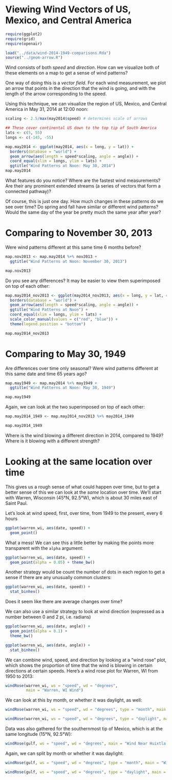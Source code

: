 Viewing Wind Vectors of US, Mexico, and Central America
========================================================

```r
require(ggplot2)
require(grid)
require(openair)

load("../data/wind-2014-1949-comparisons.Rda")
source("../geom-arrow.R")
```

Wind consists of both *speed* and *direction*.  How can we visualize both of these elements on a map to get a sense of wind patterns?

One way of doing this is a *vector field*.  For each wind measurement, we plot an arrow that points in the direction that the wind is going, and with the length of the arrow corresponding to the speed.

Using this technique, we can visualize the region of US, Mexico, and Central America in May 31, 2014 at 12:00 noon:

```r

scaling <- 2.5/max(may2014$speed) # determines scale of arrows

## These cover continental US down to the top tip of South America
lats <- c(5, 55)
longs <- c(-145, -55)

map.may2014 <- ggplot(may2014, aes(x = long, y = lat)) +
  borders(database = "world") + 
  geom_arrow(aes(length = speed*scaling, angle = angle)) +
  coord_equal(xlim = longs, ylim = lats) +
  ggtitle("Wind Patterns at Noon: May 30, 2014")
map.may2014

```

What features do you notice?  Where are the fastest wind measurements?  Are their any prominent extended streams (a series of vectors that form a connected pathway)?

Of course, this is just one day.  How much changes in these patterns do we see over time?  Do spring and fall have similar or different wind patterns?  Would the same day of the year be pretty much the same year after year?

# Comparing to November 30, 2013

 Were wind patterns different at this same time 6 months before?

```r
map.nov2013 <- map.may2014 %+% nov2013 +
  ggtitle("Wind Patterns at Noon: November 30, 2013")

map.nov2013

```

Do you see any differences? It may be easier to view them superimposed on top of each other:

```r
map.may2014_nov2013 <- ggplot(may2014_nov2013, aes(x = long, y = lat, color = factor(date))) +
  borders(database = "world") +
  geom_arrow(aes(length = speed*scaling, angle = angle)) +
  ggtitle("Wind Patterns at Noon") +
  coord_equal(xlim = longs, ylim = lats) +
  scale_color_manual(values = c("red", "blue")) + 
  theme(legend.position = "bottom")

map.may2014_nov2013
```


# Comparing to May 30, 1949

Are differences over time only seasonal? Were wind patterns different at this same date and time 65 years ago?

```r
map.may1949 <- map.may2014 %+% may1949 +
  ggtitle("Wind Patterns at Noon: May 30, 1949")

map.may1949

```

Again, we can look at the two superimposed on top of each other:

```r
map.may2014_1949 <- map.may2014_nov2013 %+% may2014_1949

map.may2014_1949
```

Where is the wind blowing a different direction in 2014, compared to 1949?  Where is it blowing with a different strength?

# Looking at the same location over time

This gives us a rough sense of what could happen over time, but to get a better sense of this we can look at the *same* location over time.  We'll start with Warren, Wisconsin (45°N, 92.5°W), which is about 30 miles east of Saint Paul.

Let's look at wind speed, first, over time, from 1949 to the present, every 6 hours

```r
ggplot(warren_wi, aes(date, speed)) +
  geom_point() 


```

What a mess!  We can see this a little better by making the points more transparent with the `alpha` argument:

```r
ggplot(warren_wi, aes(date, speed)) +
  geom_point(alpha = 0.05) + theme_bw()
```

Another strategy would be count the number of dots in each region to get a sense if there are any unusually common clusters:


```r
ggplot(warren_wi, aes(date, speed)) +
  stat_binhex()


```

Does it seem like there are average changes over time?

We can also use a similar strategy to look at wind direction (expressed as a number between 0 and 2 pi, i.e. radians)

```r
ggplot(warren_wi, aes(date, angle)) +
  geom_point(alpha = 0.1) +
  theme_bw()

ggplot(warren_wi, aes(date, angle)) +
  stat_binhex()

```

We can combine wind, speed, and direction by looking at a "wind rose" plot, which shows the proportion of time that the wind is blowing in certain directions at certain speeds.  Here's a wind rose plot for Warren, WI from 1950 to 2013:

```r
windRose(warren_wi, ws = "speed", wd = "degrees",
         main = "Warren, WI Wind")

```

We can look at this by month, or whether it was daylight, as well:

```r
windRose(warren_wi, ws = "speed", wd = "degrees", type = "month", main =  "Warren, WI Wind")

windRose(warren_wi, ws = "speed", wd = "degrees", type = "daylight", main =  "Warren, WI Wind")
```


Data was also gathered for the southernmost tip of Mexico, which is at the same longitude (15°N, 92.5°W):

```r
windRose(gulf, ws = "speed", wd = "degrees", main = "Wind Near Huixtla, Mexico")

```

Again, we can split by month or whether it was daylight:

```r
windRose(gulf, ws = "speed", wd = "degrees", type = "month", main = "Wind Near Huixtla, Mexico")

windRose(gulf, ws = "speed", wd = "degrees", type = "daylight", main = "Wind Near Huixtla, Mexico")

```

